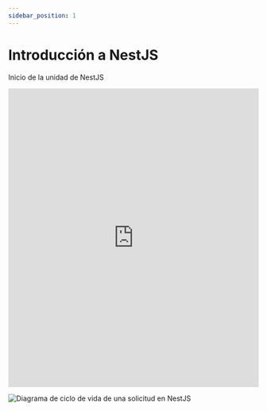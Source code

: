 ```yaml
---
sidebar_position: 1
---
```


# Introducción a NestJS

Inicio de la unidad de NestJS

<iframe 
    src="https://www.canva.com/design/DAGy4vl7veg/7RDipDCwp6RNBkFpEHl4MA/view?embed"
    width="100%"
    height="600px"
    allowfullscreen="true"
    frameborder="0"
></iframe>

<PdfViewer src="/files/Nest-cheatsheet.pdf" width="100%" height="600px" title="Syllabus Computación en Internet 2" />


![Diagrama de ciclo de vida de una solicitud en NestJS](/img/nest-request-lifecycle.png)


